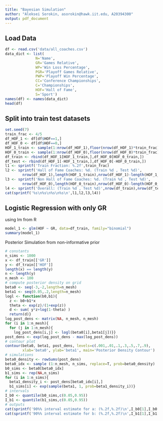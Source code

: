 ```yaml
---
title: "Bayesian Simulation"
author: "Aleksei Sorokin, asorokin@hawk.iit.edu, A20394300"
output: pdf_document
---
```


## Load Data
```r
df <- read.csv('data/all_coaches.csv')
data_dict <- list(
              N='Name',
              GR='Games Relative',
              WP='Win Loss Percentage',
              PGR='Playoff Games Relative',
              PWP='Playoff Win Percentage',
              CC='Conference Championships',
              C='Championships',
              HOF='Hall of Fame',
              S='Sport')
names(df) <- names(data_dict)
head(df)
```

## Split into train test datasets
```r
set.seed(7)
train_frac <- 4/5
df_HOF_1 <- df[df$HOF==1,]
df_HOF_0 <- df[df$HOF==0,]
HOF_1_train <- sample(1:nrow(df_HOF_1),floor(nrow(df_HOF_1)*train_frac))
HOF_0_train <- sample(1:nrow(df_HOF_0),floor(nrow(df_HOF_0)*train_frac))
df_train <- rbind(df_HOF_1[HOF_1_train,],df_HOF_0[HOF_0_train,])
df_test <- rbind(df_HOF_1[-HOF_1_train,],df_HOF_0[-HOF_0_train,])
l1 <- sprintf('Train Fraction: %.2f',train_frac)
l2 <- sprintf('Hall of Fame Coaches: %d. (Train %d , Test %d)',
        nrow(df_HOF_1),length(HOF_1_train),nrow(df_HOF_1)-length(HOF_1_train))
l3 <- sprintf('Non Hall of Fame Coaches: %d. (Train %d , Test %d)',
        nrow(df_HOF_0),length(HOF_0_train),nrow(df_HOF_0)-length(HOF_0_train))
l4 <- sprintf('Overall: (Train %d , Test %d)',nrow(df_train),nrow(df_test))
cat(sprintf('%s\n%s\n%s\n%s\n',l1,l2,l3,l4))
```

## Logistic Regression with only GR
using lm from R
```r
model_1 <- glm(HOF ~ GR, data=df_train, family="binomial")
summary(model_1)
```

Posterior Simulation from non-informative prior
```r
# constants
n_sims <- 1000
x <- df_train[['GR']]
y <- df_train[['HOF']]
length(x) == length(y)
n <- length(y)
n_mesh <- 100
# compute posterior density on grid
beta0 <- seq(-3,-2,length=n_mesh)
beta1 <- seq(0.05,.2,length=n_mesh)
logl <- function(b0,b1){
  z <- b0+b1*x
  theta <- exp(z)/(1+exp(z))
  d <- sum( y*z+log(1-theta) )
  return(d)}
log_post_dens <- matrix(NA, n_mesh, n_mesh)
for (i in 1:n_mesh){
  for (j in 1:n_mesh){
    log_post_dens[i,j] <- logl(beta0[i],beta1[j])}}
post_dens <- exp(log_post_dens - max(log_post_dens))
# contour plot
contour(beta0, beta1, post_dens, levels=c(.001,.01,.1,.3,.5,.7,.9),
        xlab='beta0', ylab='beta1', main='Posterior Density Contour')
# simulations
beta0_density <- rowSums(post_dens)
beta0_idx <- sample (1:n_mesh, n_sims, replace=T, prob=beta0_density)
b0_sims <- beta0[beta0_idx]
b1_sims <- rep(NA,n_sims)
for (i in 1:n_sims){
  beta1_density_i <- post_dens[beta0_idx[i],]
  b1_sims[i] <- exp(sample(beta1, 1, prob=beta1_density_i))}
# intervals
I_b0 <- quantile(b0_sims,c(0.05,0.95))
I_b1 <- quantile(b1_sims,c(0.05,0.95))
# outputs
cat(sprintf('90%% interval estimate for a: (%.2f,%.2f)\n',I_b0[1],I_b0[2]))
cat(sprintf('90%% interval estimate for b: (%.2f,%.2f)\n',I_b1[1],I_b1[2]))
```

